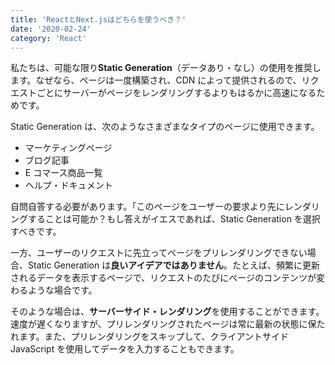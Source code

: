```yaml
---
title: 'ReactとNext.jsはどちらを使うべき？'
date: '2020-02-24'
category: 'React'
---
```


私たちは、可能な限り**Static Generation**（データあり・なし）の使用を推奨します。なぜなら、ページは一度構築され、CDN によって提供されるので、リクエストごとにサーバーがページをレンダリングするよりもはるかに高速になるためです。

Static Generation は、次のようなさまざまなタイプのページに使用できます。

- マーケティングページ
- ブログ記事
- E コマース商品一覧
- ヘルプ・ドキュメント

自問自答する必要があります。「このページをユーザーの要求より先にレンダリングすることは可能か？もし答えがイエスであれば、Static Generation を選択すべきです。

一方、ユーザーのリクエストに先立ってページをプリレンダリングできない場合、Static Generation は**良いアイデアではありません**。たとえば、頻繁に更新されるデータを表示するページで、リクエストのたびにページのコンテンツが変わるような場合です。

そのような場合は、**サーバーサイド・レンダリング**を使用することができます。速度が遅くなりますが、プリレンダリングされたページは常に最新の状態に保たれます。また、プリレンダリングをスキップして、クライアントサイド JavaScript を使用してデータを入力することもできます。
